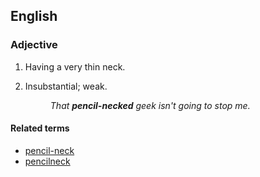 ==English==

===Adjective===
{{en-adj|head=[[pencil]]-[[necked]]}}

# Having a very thin neck.
# {{label|en|idiomatic|US|pejorative}} Insubstantial; weak.
#: ''That '''pencil-necked''' geek isn't going to stop me.''

====Related terms====
* [[pencil-neck]]
* [[pencilneck]]